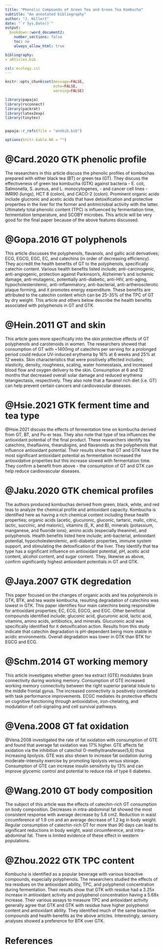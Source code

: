 ```yaml
---
title: "Phenolic Compounds of Green Tea and Green Tea Kombucha"
subtitle: "An annotated bibliography"
author: "J. Hillert"
date: "`r Sys.Date()`"
output:
  bookdown::word_document2:
    number_sections: false
    toc: no
    always_allow_html: true

bibliography:
- aRticles.bib

csl: ecology.csl
---
```



```r

knitr::opts_chunk$set(message=FALSE,
                      echo=FALSE,
                      warning=FALSE)

library(papaja)
library(rsconnect)
library(packrat)
library(latex2exp)
library(tinytex)


papaja::r_refs(file = "annbib.bib")

options(knitr.kable.NA = "")


```

# @Card.2020 GTK phenolic profile

The researchers in this article discuss the phenolic profiles of kombuchas prepared with either black tea (BT) or green tea (GT). They discuss the effectiveness of green tea kombucha (GTK) against bacteria - E. coli, Salmonella, S. aureus, and L. monocytogenes,  - and cancer cell lines - IMR90 (lungs), HCT 8 (colon), and CACO-2 (colon). Prominent organic acids include glucronic and acetic acids that have detoxification and protective properties in the liver for the former and anitmicrobial activity with the latter. Ultimately total phenolic content (TPC) is influenced by fermentation time, fermentation temperature, and SCOBY microbes. This article will be very good for the final paper because of the above features discussed. 

# @Gopa.2016 GT polyphenols

This article discusses the polyphenols, flavanols, and gallic acid derivatives; ECG, EGCG, EGC, EC, and catechins (in order of decreasing efficiency). They accredit the health benefits of GT to the polyphenols, specifically catechin content. Various health benefits listed include; anti-carcinogenic, anti-angiogenic, protection against Parkinson's, Alzheimer's and ischemic damage, anti-mutagenic, potentially anti-diabetic, anti-HIV, anti-aging, hypocholesterolemic, anti-inflammatory, anti-bacterial, anti-artherosclerotic plaque forming, and it promotes energy expenditure. These benefits are attributed to the catechin content which can be 25-35% of the TPC of GT by dry weight. This article and others below describe the health benefits associated with polyphenols in GT and GTK.

# @Hein.2011 GT and skin

This article goes more specifically into the skin protective effects of GT polyphenols and carotenoids in women. The researchers showed that consumption of GT with ~1400mg of catechins per serving for a prolonged period could reduce UV-induced erythema by 16% at 6 weeks and 25% at 12 weeks. Skin characteristics that were positively affected includes; elasticity, density, roughness, scaling, water homeostasis, and increased blood flow and oxygen delivery to the skin. Consumption at 6 and 12 months that decreased overall solar damage and reduced erythema telangiectasis, respectively. They also note that a flavanol rich diet (i.e. GT) can help prevent certain cancers and cardiovascular diseases. 

# @Hsie.2021 GTK ferment time and tea type

@Hsie.2021 discuss the effects of fermentation time on kombucha derived from GT, BT, and Pu-er teas. They also note that type of tea influences the antioxidant potential of the final product. These researchers identify tea catechins, theaflavins, thearubigins, and flavanoids as the polyphenols that influence antioxidant potential. Their results show that GT and GTK have the most significant antioxidant potential as fermentation increased the antioxidative properties but this increase slowed with fermentation time. They confirm a benefit from above - the consumption of GT and GTK can help reduce cardiovascular diseases. 

# @Jaku.2020 GTK chemical profiles

The authors produced kombuchas derived from green, black, white, and red teas to analyze the chemical profile and antioxidant capacity. Kombucha is identified here as having a rich chemical content including these health properties; organic acids (acetic, glucuronic, gluconic, tartaric, malic, citric, lactic, succinic, and malonic), vitamins (E, K, and B), minerals (potassium, manganese, and fluoride ions), amino acids (especially theanine), and polyphenols. Health benefits listed here include; anti-bacterial, antioxidant potential, hypocholesterolemic, anti-diabetic properties, immune system support, and stimulating the detoxification of the liver. They identify that tea type has a significant influence on antioxidant potential, pH, acetic acid content, alcohol content, and sugar content. They, likewise as above, confirm significantly highest antioxidant potentials in GT and GTK. 

# @Jaya.2007 GTK degredation

This paper focused on the changes of organic acids and tea polyphenols in GTK, BTK, and tea waste kombucha, resulting degradation of catechins was lowest in GTK. This paper identifies four main catechins being responsible for antioxidant properties; EC, ECG, EGCG, and EGC. Other beneficial compounds identified include; gluconic acid, glucuronic acid, lactic acid, vitamins, amino acids, antibiotics, and minerals. Glucuronic acid was specifically identified for it detoxification action. Results from this study indicate that catechin degradation is pH-dependent being more stable in acidic environments. Overall degradation was lower in GTK than BTK for EGCG and ECG.

# @Schm.2014 GT working memory

This article investigates whether green tea extract (GTE) modulates brain connectivity during working memory. Consumption of GTE increased working memory connectivity between the right superior parietal lobule to the middle frontal gyrus. The increased connectivity is positively correlated with task performance improvements. ECGC mediates its protective effects on cognitive functioning through antioxidative, iron-chelating, and modulation of cell-signaling and cell survival pathways. 

# @Vena.2008 GT fat oxidation

@Vena.2008 investigated the rate of fat oxidation with consumption of GTE and found that average fat oxidation was 17% higher. GTE affects fat oxidation via the inhibition of catechol O-methyltransferase(5,6) thus increasing lipolysis. GTE was also shown to increase fat oxidation during moderate-intensity exercise by promoting lipolysis versus storage. Consumption of GTE can increase insulin sensitivity by 13% and can improve glycemic control and potential to reduce risk of type II diabetes. 

# @Wang.2010 GT body composition

The subject of this article was the effects of catechin-rich GT consumption on body composition. Decreases in intra-abdominal fat showed the most consistent response with average decrease by 5.6 cm2. Reduction in waist circumference of 1.9 cm and an average decrease of 1.2 kg in body weight. Regular consumption of catechin-rich GT for more than 90 days can lead to significant reductions in body weight, waist circumference, and intra-abdominal fat. There is limited evidence of these effect in western populations. 

# @Zhou.2022 GTK TPC content

Kombucha is identified as a popular beverage with various bioactive compounds, especially polyphenols. The researchers studied the effects of tea residues on the antioxidant ability, TPC, and polyphenol concentration during fermentation. Their results show that GTK with residue had a 3.25x increase in antioxidant activity and polyphenol concentration having a 5.68x increase. Their various assays to measure TPC and antioxidant activity generally agree that GTK and GTK with residue have higher polyphenol content and antioxidant ability. They identified much of the same bioactive compounds and health benefits as the above articles. Interestingly, sensory analyses showed a preference for BTK over GTK.

\newpage

# References














